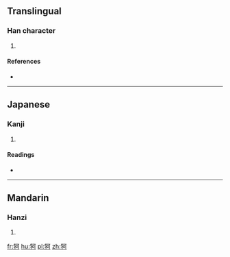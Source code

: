 ==Translingual==

===Han character===
{{Han char|rn=93|rad=牛|as=05|sn=9|four=|canj=HQMNR}}

# {{defn|Han|sort=牛05}}

====References====
* {{Han ref|kx=0700.010|dkj=19984|hdz=31806.110|uh=7271|ud=29297}}

----

==Japanese==

===Kanji===
{{ja-kanji|grade=|rs=牛05}}

# {{defn|lang=ja|sort=牛05}}

====Readings====
* {{ja-readings|on=[[か]] (ka)|kun=}}

----

==Mandarin==

===Hanzi===
{{cmn-hanzi|pin=[[gē]] ([[ge1]]), [[qiàn]] ([[qian4]])|wg=ko<sup>1</sup>, ch'ien<sup>4</sup>}}

# {{defn|lang=cmn|sort=牛05}}

[[fr:牱]]
[[hu:牱]]
[[pl:牱]]
[[zh:牱]]